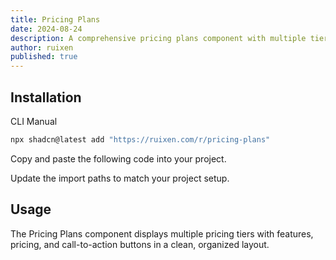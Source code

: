 ```yaml
---
title: Pricing Plans
date: 2024-08-24
description: A comprehensive pricing plans component with multiple tiers and features.
author: ruixen
published: true
---
```


<ComponentPreview name="pricing-plans-demo" />

## Installation

<Tabs defaultValue="cli">

<TabsList>
  <TabsTrigger value="cli">CLI</TabsTrigger>
  <TabsTrigger value="manual">Manual</TabsTrigger>
</TabsList>
<TabsContent value="cli">

```bash
npx shadcn@latest add "https://ruixen.com/r/pricing-plans"
```

</TabsContent>

<TabsContent value="manual">

<Steps>

<Step>Copy and paste the following code into your project.</Step>

<ComponentSource name="pricing-plans" />

<Step>Update the import paths to match your project setup.</Step>

</Steps>

</TabsContent>

</Tabs>

## Usage

The Pricing Plans component displays multiple pricing tiers with features, pricing, and call-to-action buttons in a clean, organized layout.
